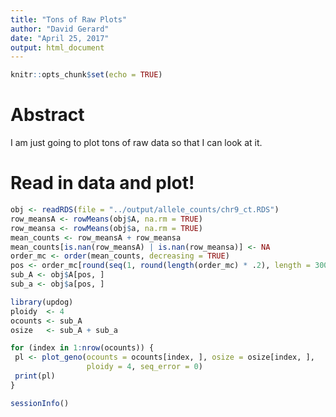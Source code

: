 ```yaml
---
title: "Tons of Raw Plots"
author: "David Gerard"
date: "April 25, 2017"
output: html_document
---
```


```r
knitr::opts_chunk$set(echo = TRUE)
```

# Abstract

I am just going to plot tons of raw data so that I can look at it.

# Read in data and plot!

```r
obj <- readRDS(file = "../output/allele_counts/chr9_ct.RDS")
row_meansA <- rowMeans(obj$A, na.rm = TRUE)
row_meansa <- rowMeans(obj$a, na.rm = TRUE)
mean_counts <- row_meansA + row_meansa
mean_counts[is.nan(row_meansA) | is.nan(row_meansa)] <- NA
order_mc <- order(mean_counts, decreasing = TRUE)
pos <- order_mc[round(seq(1, round(length(order_mc) * .2), length = 300))]
sub_A <- obj$A[pos, ]
sub_a <- obj$a[pos, ]
```

```r
library(updog)
ploidy  <- 4
ocounts <- sub_A
osize   <- sub_A + sub_a

for (index in 1:nrow(ocounts)) {
 pl <- plot_geno(ocounts = ocounts[index, ], osize = osize[index, ],
                 ploidy = 4, seq_error = 0)  
 print(pl)
}
```

```r
sessionInfo()
```
